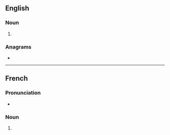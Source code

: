 {{also|Fakirs}}
==English==

===Noun===
{{head|en|noun form}}

# {{plural of|fakir|lang=en}}

===Anagrams===
* {{anagrams|en|a=afikrs|kafirs}}

----

==French==

===Pronunciation===
* {{IPA|/fakiʁ/|lang=fr}}

===Noun===
{{head|fr|noun plural form|g=m}}

# {{plural of|fakir|lang=fr}}